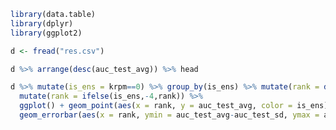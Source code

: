 ```r

library(data.table)
library(dplyr)
library(ggplot2)

d <- fread("res.csv")

d %>% arrange(desc(auc_test_avg)) %>% head

d %>% mutate(is_ens = krpm==0) %>% group_by(is_ens) %>% mutate(rank = dense_rank(desc(auc_rs_avg))) %>% 
  mutate(rank = ifelse(is_ens,-4,rank)) %>% 
  ggplot() + geom_point(aes(x = rank, y = auc_test_avg, color = is_ens)) +
  geom_errorbar(aes(x = rank, ymin = auc_test_avg-auc_test_sd, ymax = auc_test_avg+auc_test_sd, color = is_ens), width = 1) + scale_color_manual(values = c("black","red"))

```
